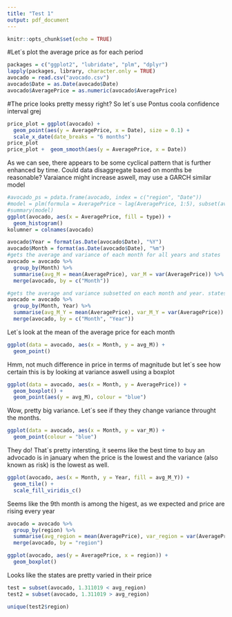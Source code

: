 ```yaml
---
title: "Test 1"
output: pdf_document
---
```


```r
knitr::opts_chunk$set(echo = TRUE)
```

#Let´s plot the average price as for each period
```r
packages = c("ggplot2", "lubridate", "plm", "dplyr")
lapply(packages, library, character.only = TRUE)
avocado = read.csv("avocado.csv")
avocado$Date = as.Date(avocado$Date)
avocado$AveragePrice = as.numeric(avocado$AveragePrice)
```

#The price looks pretty messy right? So let´s use Pontus coola confidence interval grej

```r
price_plot = ggplot(avocado) +
  geom_point(aes(y = AveragePrice, x = Date), size = 0.1) + 
  scale_x_date(date_breaks = "6 months")
price_plot
price_plot +  geom_smooth(aes(y = AveragePrice, x = Date))
```
As we can see, there appears to be some cyclical pattern that is further enhanced by time. Could data disaggregate  based on months be reasonable?
Varaiance might increase aswell, may use a GARCH similar model

```r
#avocado_ps = pdata.frame(avocado, index = c("region", "Date"))
#model = plm(formula = AveragePrice ~ lag(AveragePrice, 1:5), subset(avocado_ps, type == "conventional"))
#summary(model)
ggplot(avocado, aes(x = AveragePrice, fill = type)) +
  geom_histogram()
kolumner = colnames(avocado)

```
```r
avocado$Year = format(as.Date(avocado$Date), "%Y")
avocado$Month = format(as.Date(avocado$Date), "%m")
#gets the average and variance of each month for all years and states
avocado = avocado %>% 
  group_by(Month) %>%
  summarise(avg_M = mean(AveragePrice), var_M = var(AveragePrice)) %>% 
  merge(avocado, by = c("Month"))

#gets the average and variance subsetted on each month and year. states are not differenteiated between
avocado = avocado %>% 
  group_by(Month, Year) %>%
  summarise(avg_M_Y = mean(AveragePrice), var_M_Y = var(AveragePrice)) %>% 
  merge(avocado, by = c("Month", "Year"))
```
Let´s look at the mean of the average price for each month

```r
ggplot(data = avocado, aes(x = Month, y = avg_M)) +
  geom_point()
```
Hmm, not much difference in price in terms of magnitude but let´s see how certain this is by looking at variance aswell using a boxplot

```r
ggplot(data = avocado, aes(x = Month, y = AveragePrice)) +
  geom_boxplot() +
  geom_point(aes(y = avg_M), colour = "blue")
```
Wow, pretty big variance. Let´s see if they they change variance throught the months.

```r
ggplot(data = avocado, aes(x = Month, y = var_M)) +
  geom_point(colour = "blue")
```
They do! That´s pretty intersting, it seems like the best time to buy an advocado is in january when the price is the lowest and the variance (also known as risk) is the lowest as well.

```r
ggplot(avocado, aes(x = Month, y = Year, fill = avg_M_Y)) +
  geom_tile() +
  scale_fill_viridis_c()
```
Seems like the 9th month is among the higest, as we expected and price are rising every year

```r
avocado = avocado %>% 
  group_by(region) %>% 
  summarise(avg_region = mean(AveragePrice), var_region = var(AveragePrice)) %>% 
  merge(avocado, by = "region")  

ggplot(avocado, aes(y = AveragePrice, x = region)) +
  geom_boxplot()
```
Looks like the states are pretty varied in their price

```r

test = subset(avocado, 1.311019 < avg_region)
test2 = subset(avocado, 1.311019 > avg_region)

unique(test2$region)

```


